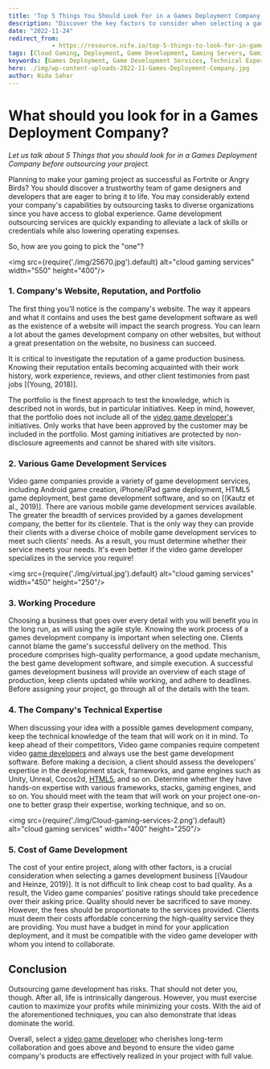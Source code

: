 ```yaml
---
title: 'Top 5 Things You Should Look For in a Games Deployment Company'
description: "Discover the key factors to consider when selecting a games deployment company, including their reputation, range of services, working procedures, technical expertise, and cost considerations."
date: "2022-11-24"
redirect_from: 
            - https://resource.nife.io/top-5-things-to-look-for-in-games-deployment-company/
tags: [Cloud Gaming, Deployment, Game Development, Gaming Servers, Gaming Technology, Online Games]
keywords: [Games Deployment, Game Development Services, Technical Expertise, Cost of Game Development, Gaming Technology]
hero: ./img/wp-content-uploads-2022-11-Games-Deployment-Company.jpg
author: Nida Sahar
---
```


# What should you look for in a Games Deployment Company?

_Let us talk about 5 Things that you should look for in a Games Deployment Company before outsourcing your project._

Planning to make your gaming project as successful as Fortnite or Angry Birds? You should discover a trustworthy team of game designers and developers that are eager to bring it to life. You may considerably extend your company's capabilities by outsourcing tasks to diverse organizations since you have access to global experience. Game development outsourcing services are quickly expanding to alleviate a lack of skills or credentials while also lowering operating expenses.

So, how are you going to pick the "one"?


<img src={require('./img/25670.jpg').default} alt="cloud gaming services" width="550" height="400"/>
<br/>


 

### 1. Company's Website, Reputation, and Portfolio 

The first thing you'll notice is the company's website. The way it appears and what it contains and uses the best game development software as well as the existence of a website will impact the search progress. You can learn a lot about the games development company on other websites, but without a great presentation on the website, no business can succeed.

It is critical to investigate the reputation of a game production business. Knowing their reputation entails becoming acquainted with their work history, work experience, reviews, and other client testimonies from past jobs [(Young, 2018)].

The portfolio is the finest approach to test the knowledge, which is described not in words, but in particular initiatives. Keep in mind, however, that the portfolio does not include all of the [video game developer's](/blog/trends-you-need-to-know-about-gaming-technology-in-2023/) initiatives. Only works that have been approved by the customer may be included in the portfolio. Most gaming initiatives are protected by non-disclosure agreements and cannot be shared with site visitors.

### 2. Various Game Development Services

Video game companies provide a variety of game development services, including Android game creation, iPhone/iPad game deployment, HTML5 game deployment, best game development software, and so on [(Kautz et al., 2019)]. There are various mobile game development services available. The greater the breadth of services provided by a games development company, the better for its clientele. That is the only way they can provide their clients with a diverse choice of mobile game development services to meet such clients' needs. As a result, you must determine whether their service meets your needs. It's even better if the video game developer specializes in the service you require!

<img src={require('./img/virtual.jpg').default} alt="cloud gaming services" width="450" height="250"/>
<br/>



 
### 3. Working Procedure

Choosing a business that goes over every detail with you will benefit you in the long run, as will using the agile style. Knowing the work process of a games development company is important when selecting one. Clients cannot blame the game's successful delivery on the method. This procedure comprises high-quality performance, a good update mechanism, the best game development software, and simple execution. A successful games development business will provide an overview of each stage of production, keep clients updated while working, and adhere to deadlines. Before assigning your project, go through all of the details with the team.

### 4. The Company's Technical Expertise

When discussing your idea with a possible games development company, keep the technical knowledge of the team that will work on it in mind. To keep ahead of their competitors, Video game companies require competent video [game developers](/blog/gaming-industrys-globalisation-best-edge-platform/) and always use the best game development software. Before making a decision, a client should assess the developers' expertise in the development stack, frameworks, and game engines such as Unity, Unreal, Cocos2d, [HTML5](https://en.wikipedia.org/wiki/HTML5), and so on. Determine whether they have hands-on expertise with various frameworks, stacks, gaming engines, and so on. You should meet with the team that will work on your project one-on-one to better grasp their expertise, working technique, and so on.

<img src={require('./img/Cloud-gaming-services-2.png').default} alt="cloud gaming services" width="400" height="250"/>
<br/>



 
### 5. Cost of Game Development

The cost of your entire project, along with other factors, is a crucial consideration when selecting a games development business [(Vaudour and Heinze, 2019)]. It is not difficult to link cheap cost to bad quality. As a result, the Video game companies' positive ratings should take precedence over their asking price. Quality should never be sacrificed to save money. However, the fees should be proportionate to the services provided. Clients must deem their costs affordable concerning the high-quality service they are providing. You must have a budget in mind for your application deployment, and it must be compatible with the video game developer with whom you intend to collaborate.

## Conclusion

Outsourcing game development has risks. That should not deter you, though. After all, life is intrinsically dangerous. However, you must exercise caution to maximize your profits while minimizing your costs. With the aid of the aforementioned techniques, you can also demonstrate that ideas dominate the world.

Overall, select a [video game developer](/blog/quick-guide-why-are-cloud-servers-better-for-gaming/) who cherishes long-term collaboration and goes above and beyond to ensure the video game company's products are effectively realized in your project with full value.
